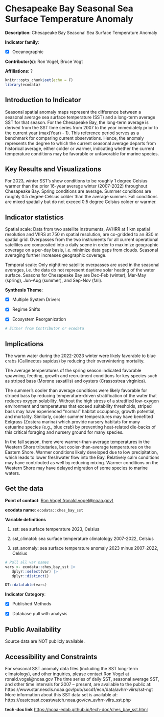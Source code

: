 # Chesapeake Bay Seasonal Sea Surface Temperature Anomaly {#ches_bay_sst}

**Description**: Chesapeake Bay Seasonal Sea Surface Temperature Anomaly

**Indicator family**: 

- [X] Oceanographic


**Contributor(s)**: Ron Vogel, Bruce Vogt

**Affiliations**: ?

```{r echo=FALSE}
knitr::opts_chunk$set(echo = F)
library(ecodata)
```
## Introduction to Indicator
Seasonal spatial anomaly maps represent the difference between a seasonal average sea surface temperature (SST) and a long-term average SST for that season. For the Chesapeake Bay, the long-term average is derived from the SST time series from 2007 to the year immediately prior to the current year (max(Year) - 1). This reference period serves as a benchmark for comparing current observations. Hence, the anomaly represents the degree to which the current seasonal average departs from historical average, either colder or warmer, indicating whether the current temperature conditions may be favorable or unfavorable for marine species.

## Key Results and Visualizations
For 2023, winter SST’s show conditions to be roughly 1 degree Celsius warmer than the prior 16-year average winter (2007-2022) throughout Chesapeake Bay. Spring conditions are average. Summer conditions are roughly 0.5 degree Celsius colder than the average summer. Fall conditions are mixed spatially but do not exceed 0.5 degree Celsius colder or warmer.


## Indicator statistics 
Spatial scale: Data from two satellite instruments, AVHRR at 1 km spatial resolution and VIIRS at 750 m spatial resolution, are co-gridded to an 830 m spatial grid. Overpasses from the two instruments for all current operational satellites are composited into a daily scene in order to maximize geographic coverage on a per-day basis, i.e. minimize data gaps from clouds. Seasonal averaging further increases geographic coverage.

Temporal scale: Only nighttime satellite overpasses are used in the seasonal averages, i.e. the data do not represent daytime solar heating of the water surface. Seasons for Chesapeake Bay are Dec-Feb (winter), Mar-May (spring), Jun-Aug (summer), and Sep-Nov (fall).

**Synthesis Theme**:

- [X] Multiple System Drivers
- [X] Regime Shifts
- [X] Ecosystem Reorganization


```{r autostats_ches_bay_sst}
# Either from Contributor or ecodata
```

## Implications
The warm water during the 2022-2023 winter were likely favorable to blue crabs (Callinectes sapidus) by reducing their overwintering mortality.

The average temperatures of the spring season indicated favorable spawning, feeding, growth and recruitment conditions for key species such as striped bass (Morone saxatilis) and oysters (Crassostrea virginica). 

The summer’s cooler than average conditions were likely favorable for striped bass by reducing temperature-driven stratification of the water that reduces oxygen solubility. Without the high stress of a stratified low-oxygen environment and temperatures that exceed suitability thresholds, striped bass may have experienced “normal” habitat occupancy, growth potential, and mortality. Similarly, cooler summer temperatures may have benefited Eelgrass (Zostera marina) which provide nursery habitats for many estuarine species (e.g., blue crab) by preventing heat-related die-backs of this critical foraging and nursery ground for many species. 

In the fall season, there were warmer-than-average temperatures in the Western Shore tributaries, but cooler-than-average temperatures on the Eastern Shore. Warmer conditions likely developed due to low precipitation, which leads to lower freshwater flow into the Bay. Relatively calm conditions may have contributed as well by reducing mixing. Warmer conditions on the Western Shore may have delayed migration of some species to marine waters.

## Get the data

**Point of contact**: [Ron Vogel (ronald.vogel@noaa.gov)](mailto:Ron Vogel (ronald.vogel@noaa.gov)){.email}

**ecodata name**: `ecodata::ches_bay_sst`

**Variable definitions**

1) sst: sea surface temperature 2023, Celsius 
2) sst_climatol: sea surface temperature climatology 2007-2022, Celsius 
3) sst_anomaly: sea surface temperature anomaly 2023 minus 2007-2022, Celsius

```{r vars_ches_bay_sst}
# Pull all var names
vars <- ecodata::ches_bay_sst |>
   dplyr::select(Var) |>
   dplyr::distinct()

DT::datatable(vars)
```
**Indicator Category**:

- [X] Published Methods
- [X] Database pull with analysis


## Public Availability

Source data are NOT publicly available.

## Accessibility and Constraints

For seasonal SST anomaly data files (including the SST long-term climatology), and other inquiries, please contact Ron Vogel at ronald.vogel@noaa.gov The time series of daily SST, seasonal average SST, and other time intervals for 2007 – present, are available to the public at: https://www.star.nesdis.noaa.gov/pub/socd1/ecn/data/avhrr-viirs/sst-ngt More information about this SST data set is available at: https://eastcoast.coastwatch.noaa.gov/cw_avhrr-viirs_sst.php

**tech-doc link**
<https://noaa-edab.github.io/tech-doc/ches_bay_sst.html>

